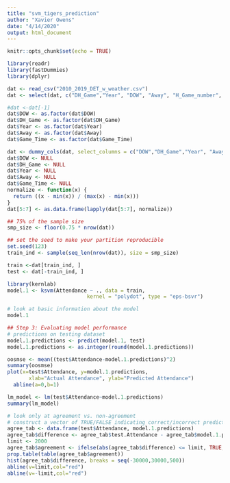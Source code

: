 ```yaml
---
title: "svm_tigers_prediction"
author: "Xavier Owens"
date: "4/14/2020"
output: html_document
---
```


```r
knitr::opts_chunk$set(echo = TRUE)
```

```r
library(readr)
library(fastDummies)
library(dplyr)

dat <- read_csv("2010_2019_DET_w_weather.csv")
dat <- select(dat, c("DH_Game","Year", "DOW", "Away", "H_Game_number", "H_Wins","A_Wins","Game_Time","Attendance", "PRCP", "TMAX", "TMIN",WT01,WT03,WT07, WT08, WT16,WT18))

#dat <-dat[-1]
dat$DOW <- as.factor(dat$DOW)
dat$DH_Game <- as.factor(dat$DH_Game)
dat$Year <- as.factor(dat$Year)
dat$Away <- as.factor(dat$Away)
dat$Game_Time <- as.factor(dat$Game_Time)

dat <- dummy_cols(dat, select_columns = c("DOW","DH_Game","Year", "Away", "Game_Time"))
dat$DOW <- NULL
dat$DH_Game <- NULL
dat$Year <- NULL
dat$Away <- NULL
dat$Game_Time <- NULL
normalize <- function(x) {
  return ((x - min(x)) / (max(x) - min(x)))
}
dat[5:7] <- as.data.frame(lapply(dat[5:7], normalize))

## 75% of the sample size
smp_size <- floor(0.75 * nrow(dat))

## set the seed to make your partition reproducible
set.seed(123)
train_ind <- sample(seq_len(nrow(dat)), size = smp_size)

train <-dat[train_ind, ]
test <- dat[-train_ind, ]

library(kernlab)
model.1 <- ksvm(Attendance ~ ., data = train,
                          kernel = "polydot", type = "eps-bsvr")

# look at basic information about the model
model.1

## Step 3: Evaluating model performance 
# predictions on testing dataset
model.1.predictions <- predict(model.1, test)
model.1.predictions <- as.integer(round(model.1.predictions))

oosmse <- mean((test$Attendance-model.1.predictions)^2)
summary(oosmse)
plot(x=test$Attendance, y=model.1.predictions, 
       xlab="Actual Attendance", ylab="Predicted Attendance")
  abline(a=0,b=1) 

lm_model <- lm(test$Attendance~model.1.predictions)
summary(lm_model)


```


```r
# look only at agreement vs. non-agreement
# construct a vector of TRUE/FALSE indicating correct/incorrect predictions
agree_tab <- data.frame(test$Attendance, model.1.predictions)
agree_tab$difference <- agree_tab$test.Attendance - agree_tab$model.1.predictions
limit <- 2000
agree_tab$agreement <- ifelse(abs(agree_tab$difference) <= limit, TRUE, FALSE)
prop.table(table(agree_tab$agreement))
hist(agree_tab$difference, breaks = seq(-30000,30000,500))
abline(v=limit,col="red")
abline(v=-limit,col="red")
```


